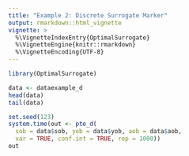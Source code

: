 ```yaml
---
title: "Example 2: Discrete Surrogate Marker"
output: rmarkdown::html_vignette
vignette: >
  %\VignetteIndexEntry{OptimalSurrogate}
  %\VignetteEngine{knitr::rmarkdown}
  %\VignetteEncoding{UTF-8}
---
```


```r
library(OptimalSurrogate)
```

```r
data <- dataexample_d
head(data)
tail(data)
```

```r
set.seed(123)
system.time(out <- pte_d(
  sob = data$sob, yob = data$yob, aob = data$aob, 
  var = TRUE, conf.int = TRUE, rep = 1000))
out
```

